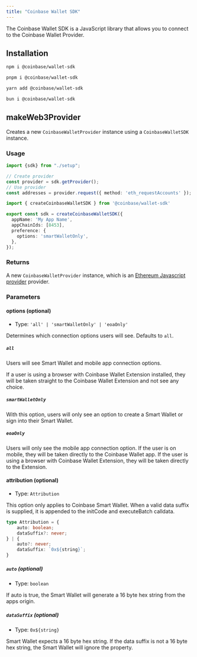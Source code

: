 ```yaml
---
title: "Coinbase Wallet SDK"
---
```


The Coinbase Wallet SDK is a JavaScript library that allows you to connect to the Coinbase Wallet Provider.

## Installation

<CodeGroup>

```bash npm
npm i @coinbase/wallet-sdk
```

```bash pnpm
pnpm i @coinbase/wallet-sdk
```

```bash yarn
yarn add @coinbase/wallet-sdk
```

```bash bun
bun i @coinbase/wallet-sdk
```

</CodeGroup>

## makeWeb3Provider

Creates a new `CoinbaseWalletProvider` instance using a `CoinbaseWalletSDK` instance.

### Usage

<CodeGroup>

```ts provider.ts
import {sdk} from "./setup";

// Create provider
const provider = sdk.getProvider();
// Use provider
const addresses = provider.request({ method: 'eth_requestAccounts' });
```

```ts setup.ts
import { createCoinbaseWalletSDK } from '@coinbase/wallet-sdk'

export const sdk = createCoinbaseWalletSDK({
  appName: 'My App Name',
  appChainIds: [8453],
  preference: {
    options: 'smartWalletOnly',
  },
});
```

</CodeGroup>

### Returns

A new `CoinbaseWalletProvider` instance, which is an [Ethereum Javascript provider](https://eips.ethereum.org/EIPS/eip-1193) provider.

### Parameters

#### options (optional)

- Type: `'all' | 'smartWalletOnly' | 'eoaOnly'`

Determines which connection options users will see. Defaults to `all`.

##### `all`

Users will see Smart Wallet and mobile app connection options.

<Info>
If a user is using a browser with Coinbase Wallet Extension installed, they will be taken straight to the
Coinbase Wallet Extension and not see any choice.
</Info>

##### `smartWalletOnly`

With this option, users will only see an option to create a Smart Wallet or sign into their Smart Wallet.

##### `eoaOnly`

Users will only see the mobile app connection option. If the user is on mobile, they will be taken directly
to the Coinbase Wallet app. If the user is using a browser with Coinbase Wallet Extension, they will be taken
directly to the Extension.

#### attribution (optional)

- Type: `Attribution`

This option only applies to Coinbase Smart Wallet. When a valid data suffix is supplied, it is appended to the initCode and executeBatch calldata.

```ts
type Attribution = {
    auto: boolean;
    dataSuffix?: never;
} | {
    auto?: never;
    dataSuffix: `0x${string}`;
}
```

##### `auto` (optional)

- Type: `boolean`

If auto is true, the Smart Wallet will generate a 16 byte hex string from the apps origin.

##### `dataSuffix` (optional)

- Type: `0x${string}`

Smart Wallet expects a 16 byte hex string. If the data suffix is not a 16 byte hex string, the Smart Wallet will ignore the property.
